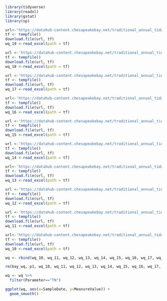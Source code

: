 
```r
library(tidyverse)
library(readxl)
library(gstat)
library(sp)
```

```r
url<-'https://datahub-content.chesapeakebay.net/traditional_annual_tidal_02jun21/2019_CEDR_tidal_data_01jun21.xlsx'
tf <- tempfile()
download.file(url, tf)
wq_19 <-read_excel(path = tf)

url <-'https://datahub-content.chesapeakebay.net/traditional_annual_tidal_02jun21/2018_CEDR_tidal_data_01jun21.xlsx'
tf <- tempfile()
download.file(url, tf)
wq_18 <-read_excel(path = tf)

url <-'https://datahub-content.chesapeakebay.net/traditional_annual_tidal_02jun21/2017_CEDR_tidal_data_11oct18.xlsx'
tf <- tempfile()
download.file(url, tf)
wq_17 <-read_excel(path = tf)

url<-'https://datahub-content.chesapeakebay.net/traditional_annual_tidal_02jun21/2016_CEDR_tidal_data_15jun17.xlsx'
tf <- tempfile()
download.file(url, tf)
wq_16 <-read_excel(path = tf)

url <-'https://datahub-content.chesapeakebay.net/traditional_annual_tidal_02jun21/2015_CEDR_tidal_data_15jun17.xlsx'
tf <- tempfile()
download.file(url, tf)
wq_15 <-read_excel(path = tf)

url <-'https://datahub-content.chesapeakebay.net/traditional_annual_tidal_02jun21/2014_CEDR_tidal_data_15jun17.xlsx'
tf <- tempfile()
download.file(url, tf)
wq_14 <-read_excel(path = tf)

url<-'https://datahub-content.chesapeakebay.net/traditional_annual_tidal_02jun21/2013_CEDR_tidal_data_15jun17.xlsx'
tf <- tempfile()
download.file(url, tf)
wq_13 <-read_excel(path = tf)

url <-'https://datahub-content.chesapeakebay.net/traditional_annual_tidal_02jun21/2012_CEDR_tidal_data_15jun17.xlsx'
tf <- tempfile()
download.file(url, tf)
wq_12 <-read_excel(path = tf)

url <-'https://datahub-content.chesapeakebay.net/traditional_annual_tidal_02jun21/2011_CEDR_tidal_data_15jun17.xlsx'
tf <- tempfile()
download.file(url, tf)
wq_11 <-read_excel(path = tf)

url<-'https://datahub-content.chesapeakebay.net/traditional_annual_tidal_02jun21/2010_CEDR_tidal_data_15jun17.xlsx'
tf <- tempfile()
download.file(url, tf)
wq_10 <-read_excel(path = tf)
```


```r
wq <- rbind(wq_10, wq_11, wq_12, wq_13, wq_14, wq_15, wq_16, wq_17, wq_18, wq_19)
```

```r
rm(bay_wq, p1, wq_10, wq_11, wq_12, wq_13, wq_14, wq_15, wq_16, wq_17, wq_18, wq_19)
```


```r
wq <- wq %>% 
  filter(Parameter=="TN")
```

```r
ggplot(wq, aes(x=SampleDate, y=MeasureValue)) +
  geom_smooth()
```


